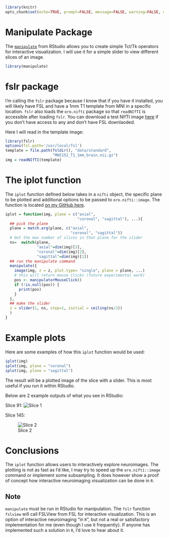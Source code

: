 ```r
library(knitr)
opts_chunk$set(echo=TRUE, prompt=FALSE, message=FALSE, warning=FALSE, comment="", results='hide')
```

# Manipulate Package
The [`manipulate`](http://cran.r-project.org/web/packages/manipulate/index.html) from RStudio allows you to create simple Tcl/Tk operators for interactive visualization.  I will use it for a simple slider to view different slices of an image.

```r
library(manipulate)
```

# fslr package
I'm calling the `fslr` package because I know that if you have it installed, you will likely have FSL and have a 1mm T1 template from MNI in a specific location.  `fslr` also loads the `oro.nifti` package so that `readNIfTI` is accessible after loading `fslr`.  You can download a test NIfTI image [here](http://www.bic.mni.mcgill.ca/ServicesAtlases/ICBM152NLin2009) if you don't have access to any and don't have FSL downlaoded.

Here I will read in the template image:
```r
library(fslr)
options(fsl.path='/usr/local/fsl')
template = file.path(fsldir(), "data/standard", 
                     "MNI152_T1_1mm_brain.nii.gz")
img = readNIfTI(template)
```

# The iplot function

The `iplot` function defined below takes in a `nifti` object, the specific plane to be plotted and additional options to be passed to `oro.nifti::image`.  The function is located [on my GitHub here](https://raw.githubusercontent.com/muschellij2/HopStat/gh-pages/A_small_neuroimage_interactive_plotter/A_small_neuroimage_interactive_plotter.R).

```r
iplot = function(img, plane = c("axial", 
                                "coronal", "sagittal"), ...){
  ## pick the plane
  plane = match.arg(plane, c("axial", 
                             "coronal", "sagittal"))
  # Get the max number of slices in that plane for the slider
  ns=  switch(plane,
              "axial"=dim(img)[3],
              "coronal"=dim(img)[2],
              "sagittal"=dim(img)[1])
  ## run the manipulate command
  manipulate({
    image(img, z = z, plot.type= "single", plane = plane, ...)
    # this will return mouse clicks (future experimental work)
    pos <- manipulatorMouseClick()
    if (!is.null(pos)) {
      print(pos)
    }
  },
  ## make the slider
  z = slider(1, ns, step=1, initial = ceiling(ns/2))
  )
}
```


# Example plots

Here are some examples of how this `iplot` function would be used:
```r
iplot(img)
iplot(img, plane = "coronal")
iplot(img, plane = "sagittal")
```

The result will be a plotted image of the slice with a slider.  This is most useful if you run it within RStudio.  

Below are 2 example outputs of what you see in RStudio:

Slice 91:
![Slice 1](http://i.imgur.com/rYkQ0TH.png)

Slice 145:

![Slice 2](http://i.imgur.com/cqDXL0C.png)


# Conclusions
The `iplot` function allows users to interactively explore neuroimages.  The plotting is not as fast as I'd like, I may try to speed up the `oro.nifti::image` command or implement some subsampling.  It does however show a proof of concept how interactive neuroimaging visualization can be done in `R`.  

## Note
`manipulate` must be run in RStudio for manipulation.  The `fslr` function `fslview` will call FSLView from FSL for interactive visualization.  This is an option of interactive neuroimaging "in `R`", but not a real or satisfactory implementation for me (even though I use it frequently).  If anyone has implemented such a solution in `R`, I'd love to hear about it.
